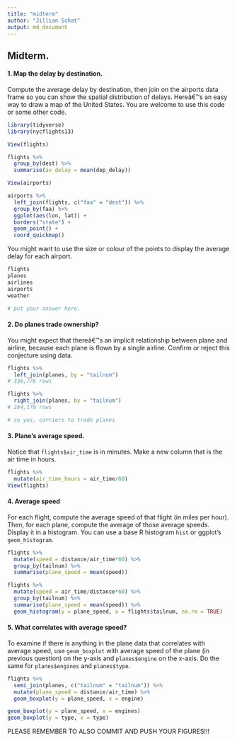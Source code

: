 ```yaml
---
title: "midterm"
author: "Jillian Schat"
output: md_document
---
```

  
## Midterm.
  
#### 1.  Map the delay by destination.
  
  Compute the average delay by destination, then join on the airports data frame so you can show the spatial distribution of delays. Hereâ€™s an easy way to draw a map of the United States.  You are welcome to use this code or some other code. 

```r
library(tidyverse)
library(nycflights13)

View(flights)

flights %>%
  group_by(dest) %>%
  summarise(av_delay = mean(dep_delay))

View(airports)

airports %>%
  left_join(flights, c("faa" = "dest")) %>%
  group_by(faa) %>%
  ggplot(aes(lon, lat)) +
  borders("state") +
  geom_point() +
  coord_quickmap()

```

You might want to use the size or colour of the points to display the average delay for each airport.

```r

flights
planes
airlines
airports
weather

# put your answer here.
```


#### 2.   Do planes trade ownership?

You might expect that thereâ€™s an implicit relationship between plane and airline, because each plane is flown by a single airline. Confirm or reject this conjecture using data.

```r
flights %>%
  left_join(planes, by = "tailnum")
# 336,776 rows

flights %>%
  right_join(planes, by = "tailnum")
# 284,170 rows

# so yes, carriers to trade planes

```


#### 3.  Plane's average speed.

Notice that ```flights$air_time``` is in minutes.  Make a new column that is the air time in hours. 

```r
flights %>%
  mutate(air_time_hours = air_time/60)
View(flights)
```


#### 4. Average speed

For each flight, compute the average speed of that flight (in miles per hour).  Then, for each plane, compute the average of those average speeds. Display it in a histogram. You can use a base R histogram ```hist``` or ggplot's ```geom_histogram```. 

```r
flights %>%
  mutate(speed = distance/air_time*60) %>%
  group_by(tailnum) %>%
  summarise(plane_speed = mean(speed))

flights %>%
  mutate(speed = air_time/distance*60) %>%
  group_by(tailnum) %>%
  summarise(plane_speed = mean(speed)) %>%
  geom_histogram(y = plane_speed, x = flights$tailnum, na.rm = TRUE)
```




#### 5. What correlates with average speed?

To examine if there is anything in the plane data that correlates with average speed, use ```geom_boxplot``` with average speed of the plane (in previous question) on the y-axis and ```planes$engine``` on the x-axis.  Do the same for ```planes$engines``` and ```planes$type```.  

```r
flights %>%
  semi_join(planes, c("tailnum" = "tailnum")) %>%
  mutate(plane_speed = distance/air_time) %>%
  geom_boxplot(y = plane_speed, x = engine)

geom_boxplot(y = plane_speed, x = engines)
geom_boxplot(y = type, x = type)
```

PLEASE REMEMBER TO ALSO COMMIT AND PUSH YOUR FIGURES!!!